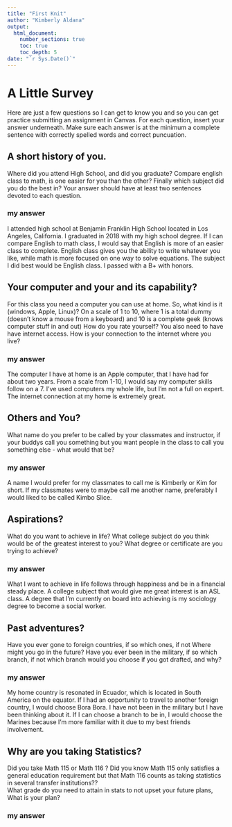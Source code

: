 ```yaml
---
title: "First Knit"
author: "Kimberly Aldana"
output: 
  html_document:
    number_sections: true
    toc: true
    toc_depth: 5
date: "`r Sys.Date()`"   
---
```


# A Little Survey

Here are just a few questions so I can get to know you and so you can get practice submitting an assignment in Canvas.  For each question, insert your answer underneath. Make sure each answer is at the minimum a complete sentence with correctly spelled words and correct puncuation. 

## A short history of you.  
Where did you attend High School, and did you graduate? Compare english class to math, is one easier for you than the other? Finally which subject did you do the best in? Your answer should have at least two sentences devoted to each question.  
  
### my answer     
I attended high school at Benjamin Franklin High School located in Los Angeles, California. I graduated in 2018 with my high school degree. If I can compare English to math class, I would say that English is more of an easier class to complete. English class gives you the ability to write whatever you like, while math is more focused on one way to solve equations. The subject I did best would be English class. I passed with a B+ with honors.  

     


## Your computer and your and its capability?  
 For this class  you need a computer you can use at home.  So, what kind is it (windows, Apple, Linux)?  On a scale of 1 to 10, where 1 is a total dummy (doesn't know a mouse from a keyboard) and 10 is a complete geek (knows computer stuff in and out) How do you rate yourself?  You also need to have have internet access. How is your connection to the internet where you live?

### my answer   
The computer I have at home is an Apple computer, that I have had for about two years. From a scale from 1-10, I would say my computer skills follow on a 7. I've used computers my whole life, but I'm not a full on expert. The internet connection at my home is extremely great.  
   

## Others and You?   
What name do you prefer to be called by your classmates and instructor, if your buddys call you something but you want people in the class to call you something else - what would that be? 

### my answer     
A name I would prefer for my classmates to call me is Kimberly or Kim for short. If my classmates were to maybe call me another name, preferably I would liked to be called Kimbo Slice.  
   
 




## Aspirations?   
What do you want to achieve in life?  What college subject do you think would be of the greatest interest to you? What degree or certificate are you trying to achieve?

### my answer     
  What I want to achieve in life follows through happiness and be in a financial steady place. A college subject that would give me great interest is an ASL class. A degree that I'm currently on board into achieving is my sociology degree to become a social worker.
   
 




## Past adventures?  
Have you ever gone to foreign countries, if so which ones, if not Where might you go in the future?  Have you ever been in the military, if so which branch, if not which branch would you choose if you got drafted, and why?

### my answer     
My home country is resonated in Ecuador, which is located in South America on the equator. If I had an opportunity to travel to another foreign country, I would choose Bora Bora. I have not been in the military but I have been thinking about it. If I can choose a branch to be in, I would choose the Marines because I'm more familiar with it due to my best friends involvement. 
   
  




## Why are you taking Statistics?  
Did you take Math 115 or Math 116 ?  Did you know Math 115 only satisfies a general education requirement but that Math 116 counts as taking statistics in several transfer institutions??  
What grade do you need to attain in stats to not upset your future plans, What is your plan?  
 

### my answer     
  
   
 






  




